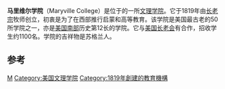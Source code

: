 {{Infobox university
|name=马里维尔学院
|motto= Stretch Your Mind
|established=1819
|type=私人: [[文理教育|文理教育]]
|endowment= $36.9 million<ref>As of June 30, 2009.  {{Cite web| title = U.S. and Canadian Institutions Listed by Fiscal Year 2009 Endowment Market Value and Percentage Change in Endowment Market Value from FY 2008 to FY 2009| work = 2009 NACUBO-Commonfund Study of Endowments| publisher = National Association of College and University Business Officers| url = http://www.nacubo.org/Documents/research/2009_NCSE_Public_Tables_Endowment_Market_Values.pdf| format = PDF| accessdate = February 17, 2010| deadurl = yes| archiveurl = https://web.archive.org/web/20101229013517/http://www.nacubo.org/Documents/research/2009_NCSE_Public_Tables_Endowment_Market_Values.pdf| archivedate = 2010年12月29日}}</ref> 
|president= Dr. Tom Bogart
|city={{link-en|马里维尔 (田纳西州)|Maryville, Tennessee|马里维尔}}
|state=[[田纳西州|田纳西州]]
|country={{US}}
|undergrad=1,103
|體育聯盟 = {{tsl|en|NCAA Division III}}
|accreditation=Southern Association of Colleges and Schools; National Association of Schools of Music
|faculty=79，学生和教师的比例为1/12
|campus=[[郊區|郊區]] 320 acres
|mascot = {{tsl|en|Scottish people|Scots}}
|colors=橙色和石榴红
|nickname=Scots
|website=[http://www.maryvillecollege.edu/ maryvillecollege.edu]
|image=<!-- Unsourced image removed: [[Image:Maryville_College,_Anderson_Hall_1.JPG|center]] -->
}}
'''马里维尔学院'''（Maryville College）是位于{{link-en|马里维尔 (田纳西州)|Maryville, Tennessee|田纳西州马里维尔}}的一所[[文理学院|文理学院]]。它于1819年由[[长老宗|长老宗]]牧师{{link-en|艾萨克·L·安德森|Isaac L. Anderson}}创立，初衷是为了在西部推行启蒙和高等教育。该学院是美国最古老的50所学院之一，亦是[[美国南部|美国南部]]历史第12长的学院。它与[[美国长老会|美国长老会]]有合作，招收学生约1100名。学院的吉祥物是苏格兰人。

==参考==
{{reflist}}

[[Category:田納西州大學|M]]
[[Category:美国文理学院|Category:美国文理学院]]
[[Category:1819年創建的教育機構|Category:1819年創建的教育機構]]